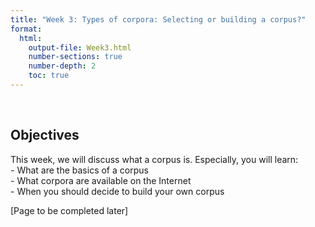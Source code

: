 ```yaml
---
title: "Week 3: Types of corpora: Selecting or building a corpus?"
format: 
  html:
    output-file: Week3.html
    number-sections: true
    number-depth: 2
    toc: true
---
```


```{=html}
<style>
hr.rounded {
  border-top: 1px solid #E5E4E2;
  border-radius: 5px;
}
</style>
```

<br>

::: {.callout-warning icon="false"}
## Objectives

This week, we will discuss what a corpus is. Especially, you will learn:<br>
- What are the basics of a corpus<br>
- What corpora are available on the Internet<br>
- When you should decide to build your own corpus
:::

[Page to be completed later]